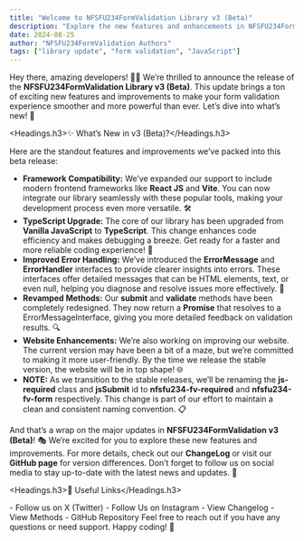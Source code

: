 ```yaml
---
title: "Welcome to NFSFU234FormValidation Library v3 (Beta)"
description: "Explore the new features and enhancements in NFSFU234FormValidation Library v3 (Beta)."
date: 2024-08-25
author: "NFSFU234FormValidation Authors"
tags: ["library update", "form validation", "JavaScript"]
---
```


<Paragraph className="my-4 leading-8">
Hey there, amazing developers! 👋😄 We’re thrilled to announce the release of the <strong>NFSFU234FormValidation Library v3 (Beta)</strong>. This update brings a ton of exciting new features and improvements to make your form validation experience smoother and more powerful than ever. Let’s dive into what’s new! 🚀
</Paragraph>

<Headings.h3>✨ What’s New in v3 (Beta)?</Headings.h3>

<Paragraph className="my-4 text-sm">
Here are the standout features and improvements we’ve packed into this beta release:
</Paragraph>

<div className="ml-[100px] block">
<ul className="my-4 list-disc">
    <li className="my-3 text-sm leading-8">
        <strong>Framework Compatibility:</strong> We’ve expanded our support to include modern frontend frameworks like <b>React JS</b> and <b>Vite</b>. You can now integrate our library seamlessly with these popular tools, making your development process even more versatile. 🛠️
    </li>
    <li className="my-3 text-sm leading-8">
        <strong>TypeScript Upgrade:</strong> The core of our library has been upgraded from <b>Vanilla JavaScript</b> to <b>TypeScript</b>. This change enhances code efficiency and makes debugging a breeze. Get ready for a faster and more reliable coding experience! 💨
    </li>
    <li className="my-3 text-sm leading-8">
        <strong>Improved Error Handling:</strong> We’ve introduced the <b>ErrorMessage</b> and <b>ErrorHandler</b> interfaces to provide clearer insights into errors. These interfaces offer detailed messages that can be HTML elements, text, or even null, helping you diagnose and resolve issues more effectively. 📜
    </li>
    <li className="my-3 text-sm leading-8">
        <strong>Revamped Methods:</strong> Our <b>submit</b> and <b>validate</b> methods have been completely redesigned. They now return a <b>Promise</b> that resolves to a <Link href={'/docs/errorMessageInterface'} className="text-blue-500 font-semibold">ErrorMessageInterface</Link>, giving you more detailed feedback on validation results. 🔍
    </li>
    <li className="my-3 text-sm leading-8">
        <strong>Website Enhancements:</strong> We’re also working on improving our website. The current version may have been a bit of a maze, but we’re committed to making it more user-friendly. By the time we release the stable version, the website will be in top shape! 🌐
    </li>
    <li className="text-red-500 text-sm">
        <strong>NOTE:</strong> As we transition to the stable releases, we’ll be renaming the <b>js-required</b> class and <b>jsSubmit</b> id to <b>nfsfu234-fv-required</b> and <b>nfsfu234-fv-form</b> respectively. This change is part of our effort to maintain a clean and consistent naming convention. 📋
    </li>
</ul>
</div>

<Paragraph className="my-6 text-sm">
And that’s a wrap on the major updates in <strong>NFSFU234FormValidation v3 (Beta)</strong>! 🎭 We’re excited for you to explore these new features and improvements. For more details, check out our <b>ChangeLog</b> or visit our <b>GitHub page</b> for version differences. Don’t forget to follow us on social media to stay up-to-date with the latest news and updates. 🚀
</Paragraph>

<Headings.h3>🔗 Useful Links</Headings.h3>

<Paragraph className="my-4">
- <Link href="https://x.com/nf_validator234" className="text-blue-500 font-semibold" target="_blank" rel="noopener noreferrer">Follow us on X (Twitter)</Link>
- <Link href="https://instagram.com/nf_validator234" className="text-blue-500 font-semibold" target="_blank" rel="noopener noreferrer">Follow Us on Instagram</Link>
- <Link href="/changelog" className="text-blue-500 font-semibold">View Changelog</Link>
- <Link href="/docs/available-functions" className="text-blue-500 font-semibold">View Methods</Link>
- <Link href="https://github.com/NFSFU234FormValidation/nfsfu234-form-validation" target="_blank" rel="noopener noreferrer" className="text-blue-500 font-semibold">GitHub Repository</Link>
</Paragraph>

<Paragraph className="my-4">
Feel free to reach out if you have any questions or need support. Happy coding! 🎉
</Paragraph>
